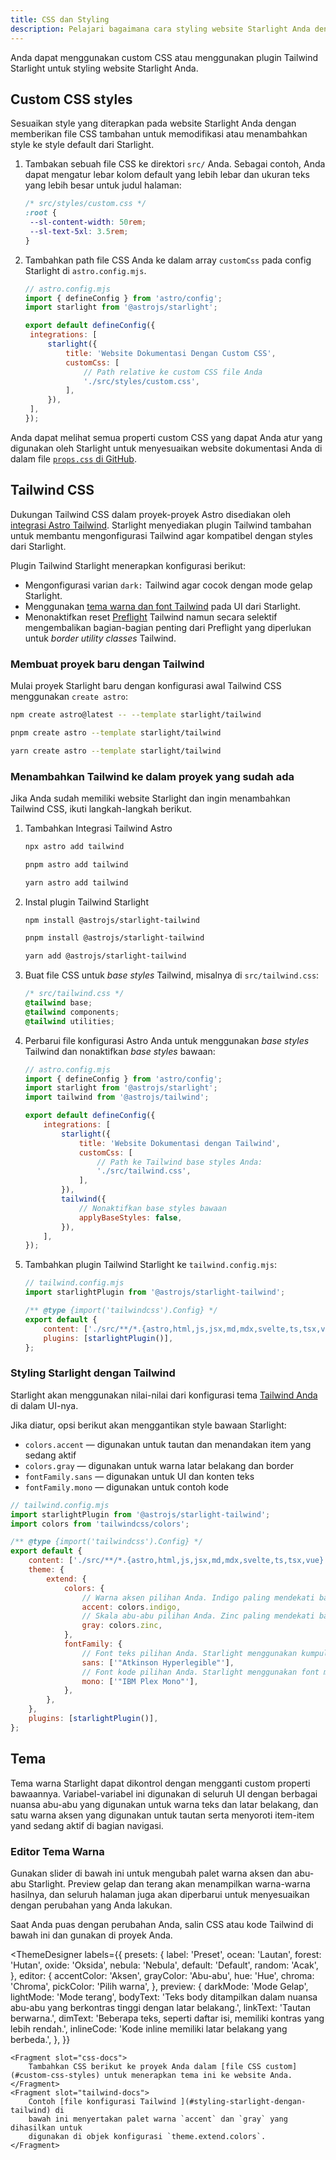 ```yaml
---
title: CSS dan Styling
description: Pelajari bagaimana cara styling website Starlight Anda dengan custom css dan mengintegrasikannya dengan Tailwind CSS.
---
```


Anda dapat menggunakan custom CSS atau menggunakan plugin Tailwind Starlight untuk styling website Starlight Anda.

## Custom CSS styles

Sesuaikan style yang diterapkan pada website Starlight Anda dengan memberikan file CSS tambahan untuk memodifikasi atau menambahkan style ke style default dari Starlight.

1. Tambakan sebuah file CSS ke direktori `src/` Anda.
   Sebagai contoh, Anda dapat mengatur lebar kolom default yang lebih lebar dan ukuran teks yang lebih besar untuk judul halaman:

   ```css
   /* src/styles/custom.css */
   :root {
   	--sl-content-width: 50rem;
   	--sl-text-5xl: 3.5rem;
   }
   ```

2. Tambahkan path file CSS Anda ke dalam array `customCss` pada config Starlight di `astro.config.mjs`.

   ```js
   // astro.config.mjs
   import { defineConfig } from 'astro/config';
   import starlight from '@astrojs/starlight';

   export default defineConfig({
   	integrations: [
   		starlight({
   			title: 'Website Dokumentasi Dengan Custom CSS',
   			customCss: [
   				// Path relative ke custom CSS file Anda
   				'./src/styles/custom.css',
   			],
   		}),
   	],
   });
   ```

Anda dapat melihat semua properti custom CSS yang dapat Anda atur yang digunakan oleh Starlight untuk menyesuaikan website dokumentasi Anda di dalam file [`props.css` di GitHub](https://github.com/withastro/starlight/blob/main/packages/starlight/style/props.css).

## Tailwind CSS

Dukungan Tailwind CSS dalam proyek-proyek Astro disediakan oleh [integrasi Astro Tailwind](https://docs.astro.build/en/guides/integrations-guide/tailwind/).
Starlight menyediakan plugin Tailwind tambahan untuk membantu mengonfigurasi Tailwind agar kompatibel dengan styles dari Starlight.

Plugin Tailwind Starlight menerapkan konfigurasi berikut:

- Mengonfigurasi varian `dark:` Tailwind agar cocok dengan mode gelap Starlight.
- Menggunakan [tema warna dan font Tailwind](#styling-starlight-dengan-tailwind) pada UI dari Starlight.
- Menonaktifkan reset [Preflight](https://tailwindcss.com/docs/preflight) Tailwind namun secara selektif mengembalikan bagian-bagian penting dari Preflight yang diperlukan untuk _border utility classes_ Tailwind.

### Membuat proyek baru dengan Tailwind


Mulai proyek Starlight baru dengan konfigurasi awal Tailwind CSS menggunakan `create astro`:

<Tabs>
<TabItem label="npm">

```sh
npm create astro@latest -- --template starlight/tailwind
```

</TabItem>
<TabItem label="pnpm">

```sh
pnpm create astro --template starlight/tailwind
```

</TabItem>
<TabItem label="Yarn">

```sh
yarn create astro --template starlight/tailwind
```

</TabItem>
</Tabs>

### Menambahkan Tailwind ke dalam proyek yang sudah ada

Jika Anda sudah memiliki website Starlight dan ingin menambahkan Tailwind CSS, ikuti langkah-langkah berikut.

1.  Tambahkan Integrasi Tailwind Astro

    <Tabs>

    <TabItem label="npm">

    ```sh
    npx astro add tailwind
    ```

    </TabItem>

    <TabItem label="pnpm">

    ```sh
    pnpm astro add tailwind
    ```

    </TabItem>

    <TabItem label="Yarn">

    ```sh
    yarn astro add tailwind
    ```

    </TabItem>

    </Tabs>

2.  Instal plugin Tailwind Starlight

    <Tabs>

    <TabItem label="npm">

    ```sh
    npm install @astrojs/starlight-tailwind
    ```

    </TabItem>

    <TabItem label="pnpm">

    ```sh
    pnpm install @astrojs/starlight-tailwind
    ```

    </TabItem>

    <TabItem label="Yarn">

    ```sh
    yarn add @astrojs/starlight-tailwind
    ```

    </TabItem>

    </Tabs>

3.  Buat file CSS untuk _base styles_ Tailwind, misalnya di `src/tailwind.css`:

    ```css
    /* src/tailwind.css */
    @tailwind base;
    @tailwind components;
    @tailwind utilities;
    ```

4.  Perbarui file konfigurasi Astro Anda untuk menggunakan _base styles_ Tailwind dan nonaktifkan _base styles_ bawaan:

    ```js {11-12,16-17}
    // astro.config.mjs
    import { defineConfig } from 'astro/config';
    import starlight from '@astrojs/starlight';
    import tailwind from '@astrojs/tailwind';

    export default defineConfig({
    	integrations: [
    		starlight({
    			title: 'Website Dokumentasi dengan Tailwind',
    			customCss: [
    				// Path ke Tailwind base styles Anda:
    				'./src/tailwind.css',
    			],
    		}),
    		tailwind({
    			// Nonaktifkan base styles bawaan
    			applyBaseStyles: false,
    		}),
    	],
    });
    ```

5.  Tambahkan plugin Tailwind Starlight ke `tailwind.config.mjs`:

    ```js ins={2,7}
    // tailwind.config.mjs
    import starlightPlugin from '@astrojs/starlight-tailwind';

    /** @type {import('tailwindcss').Config} */
    export default {
    	content: ['./src/**/*.{astro,html,js,jsx,md,mdx,svelte,ts,tsx,vue}'],
    	plugins: [starlightPlugin()],
    };
    ```

### Styling Starlight dengan Tailwind

Starlight akan menggunakan nilai-nilai dari konfigurasi tema [Tailwind Anda](https://tailwindcss.com/docs/theme) di dalam UI-nya.

Jika diatur, opsi berikut akan menggantikan style bawaan Starlight:

- `colors.accent` — digunakan untuk tautan dan menandakan item yang sedang aktif
- `colors.gray` — digunakan untuk warna latar belakang dan border
- `fontFamily.sans` — digunakan untuk UI dan konten teks
- `fontFamily.mono` — digunakan untuk contoh kode

```js {12,14,18,20}
// tailwind.config.mjs
import starlightPlugin from '@astrojs/starlight-tailwind';
import colors from 'tailwindcss/colors';

/** @type {import('tailwindcss').Config} */
export default {
	content: ['./src/**/*.{astro,html,js,jsx,md,mdx,svelte,ts,tsx,vue}'],
	theme: {
		extend: {
			colors: {
				// Warna aksen pilihan Anda. Indigo paling mendekati bawaan Starlight.
				accent: colors.indigo,
				// Skala abu-abu pilihan Anda. Zinc paling mendekati bawaan Starlight.
				gray: colors.zinc,
			},
			fontFamily: {
				// Font teks pilihan Anda. Starlight menggunakan kumpulan font sistem secara default.
				sans: ['"Atkinson Hyperlegible"'],
				// Font kode pilihan Anda. Starlight menggunakan font monospace sistem secara default.
				mono: ['"IBM Plex Mono"'],
			},
		},
	},
	plugins: [starlightPlugin()],
};
```

## Tema

Tema warna Starlight dapat dikontrol dengan mengganti custom properti bawaannya.
Variabel-variabel ini digunakan di seluruh UI dengan berbagai nuansa abu-abu yang digunakan untuk warna teks dan latar belakang, dan satu warna aksen yang digunakan untuk tautan serta menyoroti item-item yand sedang aktif di bagian navigasi.

### Editor Tema Warna

Gunakan slider di bawah ini untuk mengubah palet warna aksen dan abu-abu Starlight.
Preview gelap dan terang akan menampilkan warna-warna hasilnya, dan seluruh halaman juga akan diperbarui untuk menyesuaikan dengan perubahan yang Anda lakukan.

Saat Anda puas dengan perubahan Anda, salin CSS atau kode Tailwind di bawah ini dan gunakan di proyek Anda.


<ThemeDesigner
	labels={{
		presets: {
			label: 'Preset',
			ocean: 'Lautan',
			forest: 'Hutan',
			oxide: 'Oksida',
			nebula: 'Nebula',
			default: 'Default',
			random: 'Acak',
		},
		editor: {
			accentColor: 'Aksen',
			grayColor: 'Abu-abu',
			hue: 'Hue',
			chroma: 'Chroma',
			pickColor: 'Pilih warna',
		},
		preview: {
			darkMode: 'Mode Gelap',
			lightMode: 'Mode terang',
			bodyText:
				'Teks body ditampilkan dalam nuansa abu-abu yang berkontras tinggi dengan latar belakang.',
			linkText: 'Tautan berwarna.',
			dimText:
				'Beberapa teks, seperti daftar isi, memiliki kontras yang lebih rendah.',
			inlineCode: 'Kode inline memiliki latar belakang yang berbeda.',
		},
	}}
>
	<Fragment slot="css-docs">
		Tambahkan CSS berikut ke proyek Anda dalam [file CSS custom](#custom-css-styles) untuk menerapkan tema ini ke website Anda.
	</Fragment>
	<Fragment slot="tailwind-docs">
		Contoh [file konfigurasi Tailwind ](#styling-starlight-dengan-tailwind) di
		bawah ini menyertakan palet warna `accent` dan `gray` yang dihasilkan untuk
		digunakan di objek konfigurasi `theme.extend.colors`.
	</Fragment>
</ThemeDesigner>
